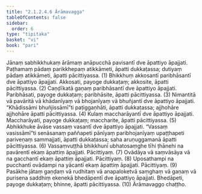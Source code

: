 ```yaml
---
title: "2.1.2.4.6 Ārāmavagga"
tableOfContents: false
sidebar:
  order: 6
type: "tipitaka"
basket: "vi"
book: "pari"
---
```



<DynamicBreadcrumb />

<Division number="236" book="pari">

<Paragraph number="932" book="pari">
Jānaṃ sabhikkhukaṃ ārāmaṃ anāpucchā pavisantī dve āpattiyo āpajjati. Paṭhamaṃ pādaṃ parikkhepaṃ atikkāmeti, āpatti dukkaṭassa; dutiyaṃ pādaṃ atikkāmeti, āpatti pācittiyassa. (1)
</Paragraph>

<Paragraph number="933" book="pari">
Bhikkhuṃ akkosantī paribhāsantī dve āpattiyo āpajjati. Akkosati, payoge dukkaṭaṃ; akkosite, āpatti pācittiyassa. (2)
</Paragraph>

<Paragraph number="934" book="pari">
Caṇḍīkatā gaṇaṃ paribhāsantī dve āpattiyo āpajjati. Paribhāsati, payoge dukkaṭaṃ; paribhāsite, āpatti pācittiyassa. (3)
</Paragraph>

<Paragraph number="935" book="pari">
Nimantitā vā pavāritā vā khādanīyaṃ vā bhojanīyaṃ vā bhuñjantī dve āpattiyo āpajjati. “Khādissāmi bhuñjissāmī”ti paṭiggaṇhāti, āpatti dukkaṭassa; ajjhohāre ajjhohāre āpatti pācittiyassa. (4)
</Paragraph>

<Paragraph number="936" book="pari">
Kulaṃ maccharāyantī dve āpattiyo āpajjati. Maccharāyati, payoge dukkaṭaṃ; maccharite, āpatti pācittiyassa. (5)
</Paragraph>

<Paragraph number="937" book="pari">
Abhikkhuke āvāse vassaṃ vasantī dve āpattiyo āpajjati. “Vassaṃ vasissāmī”ti senāsanaṃ paññapeti pānīyaṃ paribhojanīyaṃ upaṭṭhapeti pariveṇaṃ sammajjati, āpatti dukkaṭassa; saha aruṇuggamanā āpatti pācittiyassa. (6)
</Paragraph>

<Paragraph number="938" book="pari">
Vassaṃvuṭṭhā bhikkhunī ubhatosaṃghe tīhi ṭhānehi na pavārentī ekaṃ āpattiṃ āpajjati. Pācittiyaṃ. (7)
</Paragraph>

<Paragraph number="939" book="pari">
Ovādāya vā saṃvāsāya vā na gacchantī ekaṃ āpattiṃ āpajjati. Pācittiyaṃ. (8)
</Paragraph>

<Paragraph number="940" book="pari">
Uposathampi na pucchantī ovādampi na yācantī ekaṃ āpattiṃ āpajjati. Pācittiyaṃ. (9)
</Paragraph>

<Paragraph number="941" book="pari">
Pasākhe jātaṃ gaṇḍaṃ vā rudhitaṃ vā anapaloketvā saṃghaṃ vā gaṇaṃ vā purisena saddhiṃ ekenekā bhedāpentī dve āpattiyo āpajjati. Bhedāpeti, payoge dukkaṭaṃ; bhinne, āpatti pācittiyassa. (10)

</Paragraph>
</Division>

<Paragraph number="942" type="center" book="pari">
Ārāmavaggo chaṭṭho.
</Paragraph>